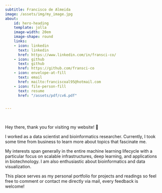 ```yaml
---
subtitle: Francisco de Almeida
image: /assets/img/my_image.jpg
about:  
    id: hero-heading
    template: jolla
    image-width: 20em
    image-shape: round
    links: 
    - icon: linkedin
      text: linkedin
      href: https://www.linkedin.com/in/fransci-co/
    - icon: github
      text: github
      href: https://github.com/fransci-co
    - icon: envelope-at-fill
      text: email
      href: mailto:franciscoal95@hotmail.com
    - icon: file-person-fill
      text: resume
      href: "/assets/pdf/cv6.pdf"


---
```




:::{#hero-heading}

<br>

::: {.special_font_1}

Hey there, thank you for visiting my website! 👋


I worked as a data scientist and bioinformatics researcher. Currently, I took some time from business to learn more about topics that fascinate me.  

My interests span generally in the entire machine learning lifecycle with a particular focus on scalable infrastructures, deep learning, and applications in biotechnology. I am also enthusiastic about bioinformatics and data visualization.

This place serves as my personal portfolio for projects and readings so feel free to comment or contact me directly via mail, every feedback is welcome!
:::
:::
